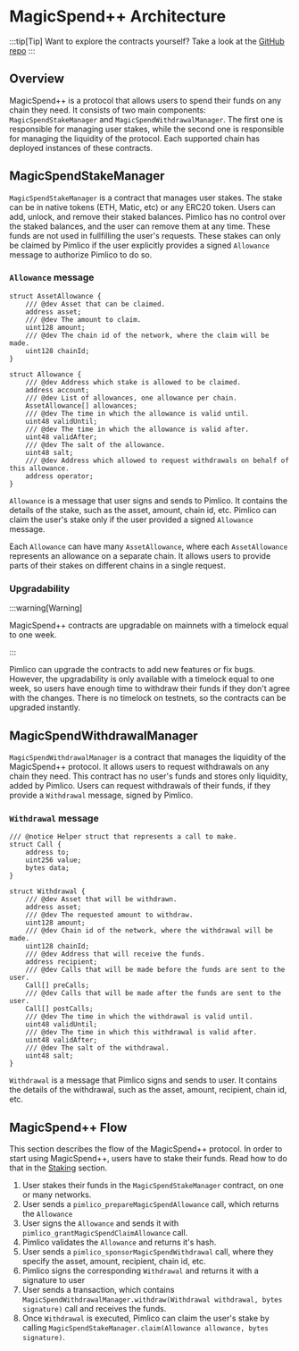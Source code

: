 # MagicSpend++ Architecture

:::tip[Tip]
Want to explore the contracts yourself? Take a look at the [GitHub repo](https://github.com/pimlicolabs/magic-spend)
:::

## Overview

MagicSpend++ is a protocol that allows users to spend their funds on any chain they need. It consists of two main components: `MagicSpendStakeManager` and `MagicSpendWithdrawalManager`. The first one is responsible for managing user stakes, while the second one is responsible for managing the liquidity of the protocol. Each supported chain has deployed instances of these contracts.

## MagicSpendStakeManager

`MagicSpendStakeManager` is a contract that manages user stakes. The stake can be in native tokens (ETH, Matic, etc) or any ERC20 token. Users can add, unlock, and remove their staked balances. Pimlico has no control over the staked balances, and the user can remove them at any time. These funds are not used in fullfilling the user's requests. These stakes can only be claimed by Pimlico if the user explicitly provides a signed `Allowance` message to authorize Pimlico to do so.

### `Allowance` message

```solidity
struct AssetAllowance {
    /// @dev Asset that can be claimed.
    address asset;
    /// @dev The amount to claim.
    uint128 amount;
    /// @dev The chain id of the network, where the claim will be made.
    uint128 chainId;
}

struct Allowance {
    /// @dev Address which stake is allowed to be claimed.
    address account;
    /// @dev List of allowances, one allowance per chain.
    AssetAllowance[] allowances;
    /// @dev The time in which the allowance is valid until.
    uint48 validUntil;
    /// @dev The time in which the allowance is valid after.
    uint48 validAfter;
    /// @dev The salt of the allowance.
    uint48 salt;
    /// @dev Address which allowed to request withdrawals on behalf of this allowance.
    address operator;
}
```

`Allowance` is a message that user signs and sends to Pimlico. It contains the details of the stake, such as the asset, amount, chain id, etc. Pimlico can claim the user's stake only if the user provided a signed `Allowance` message.

Each `Allowance` can have many `AssetAllowance`, where each `AssetAllowance` represents an allowance on a separate chain. It allows users to provide parts of their stakes on different chains in a single request.

### Upgradability

:::warning[Warning]

MagicSpend++ contracts are upgradable on mainnets with a timelock equal to one week.

:::

Pimlico can upgrade the contracts to add new features or fix bugs. However, the upgradability is only available with a timelock equal to one week, so users have enough time to withdraw their funds if they don't agree with the changes. There is no timelock on testnets, so the contracts can be upgraded instantly.

## MagicSpendWithdrawalManager

`MagicSpendWithdrawalManager` is a contract that manages the liquidity of the MagicSpend++ protocol. It allows users to request withdrawals on any chain they need. This contract has no user's funds and stores only liquidity, added by Pimlico. Users can request withdrawals of their funds, if they provide a `Withdrawal` message, signed by Pimlico.

### `Withdrawal` message

```solidity
/// @notice Helper struct that represents a call to make.
struct Call {
    address to;
    uint256 value;
    bytes data;
}

struct Withdrawal {
    /// @dev Asset that will be withdrawn.
    address asset;
    /// @dev The requested amount to withdraw.
    uint128 amount;
    /// @dev Chain id of the network, where the withdrawal will be made.
    uint128 chainId;
    /// @dev Address that will receive the funds.
    address recipient;
    /// @dev Calls that will be made before the funds are sent to the user.
    Call[] preCalls;
    /// @dev Calls that will be made after the funds are sent to the user.
    Call[] postCalls;
    /// @dev The time in which the withdrawal is valid until.
    uint48 validUntil;
    /// @dev The time in which this withdrawal is valid after.
    uint48 validAfter;
    /// @dev The salt of the withdrawal.
    uint48 salt;
}
```

`Withdrawal` is a message that Pimlico signs and sends to user. It contains the details of the withdrawal, such as the asset, amount, recipient, chain id, etc.

## MagicSpend++ Flow

This section describes the flow of the MagicSpend++ protocol. In order to start using MagicSpend++, users have to stake their funds. Read how to do that in the [Staking](/infra/magic-spend/staking) section.

1. User stakes their funds in the `MagicSpendStakeManager` contract, on one or many networks.
2. User sends a `pimlico_prepareMagicSpendAllowance` call, which returns the `Allowance`
3. User signs the `Allowance` and sends it with `pimlico_grantMagicSpendClaimAllowance` call.
4. Pimlico validates the `Allowance` and returns it's hash.
5. User sends a `pimlico_sponsorMagicSpendWithdrawal` call, where they specify the asset, amount, recipient, chain id, etc.
6. Pimlico signs the corresponding `Withdrawal` and returns it with a signature to user
7. User sends a transaction, which contains `MagicSpendWithdrawalManager.withdraw(Withdrawal withdrawal, bytes signature)` call and receives the funds.
8. Once `Withdrawal` is executed, Pimlico can claim the user's stake by calling `MagicSpendStakeManager.claim(Allowance allowance, bytes signature)`.